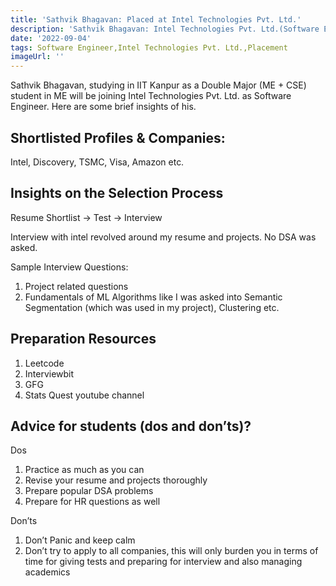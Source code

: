 ```yaml
---
title: 'Sathvik Bhagavan: Placed at Intel Technologies Pvt. Ltd.'
description: 'Sathvik Bhagavan: Intel Technologies Pvt. Ltd.(Software Engineer)'
date: '2022-09-04'
tags: Software Engineer,Intel Technologies Pvt. Ltd.,Placement
imageUrl: ''
---
```


Sathvik Bhagavan, studying in IIT Kanpur as a Double Major (ME + CSE) student in ME will be joining Intel Technologies Pvt. Ltd. as Software Engineer. Here are some brief
insights of his.

## Shortlisted Profiles & Companies:
Intel, Discovery, TSMC, Visa, Amazon etc.

## Insights on the Selection Process
Resume Shortlist -> Test -> Interview

Interview with intel revolved around my resume and projects. No DSA was asked.

Sample Interview Questions:

1. Project related questions
2. Fundamentals of ML Algorithms like I was asked into Semantic Segmentation (which was used in my project), Clustering etc.

##  Preparation Resources
1. Leetcode
2. Interviewbit
3. GFG
4. Stats Quest youtube channel

## Advice for students (dos and don’ts)? 
Dos
1. Practice as much as you can
2. Revise your resume and projects thoroughly
3. Prepare popular DSA problems
4. Prepare for HR questions as well

Don’ts
1. Don’t Panic and keep calm
2. Don’t try to apply to all companies, this will only burden you in terms of time for giving tests and preparing for interview and also managing academics

